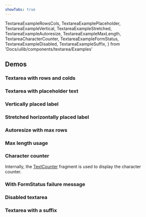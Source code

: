 ```yaml
---
showTabs: true
---
```


  TextareaExampleRowsCols,
  TextareaExamplePlaceholder,
  TextareaExampleVertical,
  TextareaExampleStretched,
  TextareaExampleAutoresize,
  TextareaExampleMaxLength,
  TextareaCharacterCounter,
  TextareaExampleFormStatus,
  TextareaExampleDisabled,
  TextareaExampleSuffix,
} from 'Docs/uilib/components/textarea/Examples'

## Demos

### Textarea with rows and colds

<TextareaExampleRowsCols />

### Textarea with placeholder text

<TextareaExamplePlaceholder />

### Vertically placed label

<TextareaExampleVertical />

### Stretched horizontally placed label

<TextareaExampleStretched />

### Autoresize with max rows

<TextareaExampleAutoresize />

### Max length usage

<TextareaExampleMaxLength />

### Character counter

Internally, the [TextCounter](uilib/components/fragments/text-counter/) fragment is used to display the character counter.

<TextareaCharacterCounter />

### With FormStatus failure message

<TextareaExampleFormStatus />

### Disabled textarea

<TextareaExampleDisabled />

### Textarea with a suffix

<TextareaExampleSuffix />

